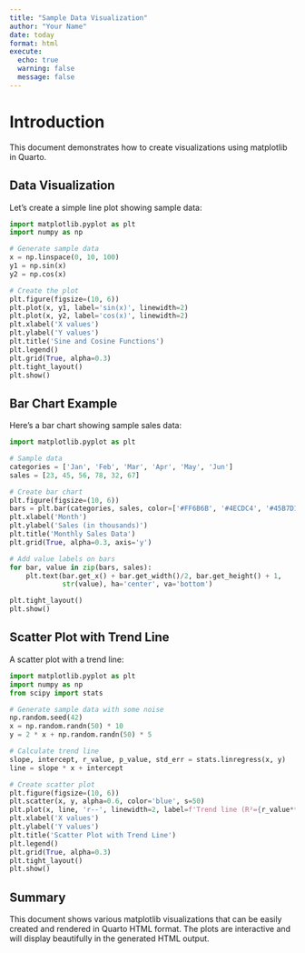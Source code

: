 ```yaml
---
title: "Sample Data Visualization"
author: "Your Name"
date: today
format: html
execute:
  echo: true
  warning: false
  message: false
---
```


# Introduction

This document demonstrates how to create visualizations using matplotlib in Quarto.

## Data Visualization

Let's create a simple line plot showing sample data:

```python
import matplotlib.pyplot as plt
import numpy as np

# Generate sample data
x = np.linspace(0, 10, 100)
y1 = np.sin(x)
y2 = np.cos(x)

# Create the plot
plt.figure(figsize=(10, 6))
plt.plot(x, y1, label='sin(x)', linewidth=2)
plt.plot(x, y2, label='cos(x)', linewidth=2)
plt.xlabel('X values')
plt.ylabel('Y values')
plt.title('Sine and Cosine Functions')
plt.legend()
plt.grid(True, alpha=0.3)
plt.tight_layout()
plt.show()
```

## Bar Chart Example

Here's a bar chart showing sample sales data:

```python
import matplotlib.pyplot as plt

# Sample data
categories = ['Jan', 'Feb', 'Mar', 'Apr', 'May', 'Jun']
sales = [23, 45, 56, 78, 32, 67]

# Create bar chart
plt.figure(figsize=(10, 6))
bars = plt.bar(categories, sales, color=['#FF6B6B', '#4ECDC4', '#45B7D1', '#96CEB4', '#FFEAA7', '#DDA0DD'])
plt.xlabel('Month')
plt.ylabel('Sales (in thousands)')
plt.title('Monthly Sales Data')
plt.grid(True, alpha=0.3, axis='y')

# Add value labels on bars
for bar, value in zip(bars, sales):
    plt.text(bar.get_x() + bar.get_width()/2, bar.get_height() + 1, 
             str(value), ha='center', va='bottom')

plt.tight_layout()
plt.show()
```

## Scatter Plot with Trend Line

A scatter plot with a trend line:

```python
import matplotlib.pyplot as plt
import numpy as np
from scipy import stats

# Generate sample data with some noise
np.random.seed(42)
x = np.random.randn(50) * 10
y = 2 * x + np.random.randn(50) * 5

# Calculate trend line
slope, intercept, r_value, p_value, std_err = stats.linregress(x, y)
line = slope * x + intercept

# Create scatter plot
plt.figure(figsize=(10, 6))
plt.scatter(x, y, alpha=0.6, color='blue', s=50)
plt.plot(x, line, 'r--', linewidth=2, label=f'Trend line (R²={r_value**2:.2f})')
plt.xlabel('X values')
plt.ylabel('Y values')
plt.title('Scatter Plot with Trend Line')
plt.legend()
plt.grid(True, alpha=0.3)
plt.tight_layout()
plt.show()
```

## Summary

This document shows various matplotlib visualizations that can be easily created and rendered in Quarto HTML format. The plots are interactive and will display beautifully in the generated HTML output.

